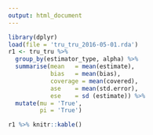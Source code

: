 ```yaml
---
output: html_document
---
```



```r
library(dplyr)
load(file = 'tru_tru_2016-05-01.rda')
r1 <- tru_tru %>%
  group_by(estimator_type, alpha) %>%
  summarise(mean   = mean(estimate),
            bias   = mean(bias),
            coverage = mean(covered),
            ase    = mean(std.error),
            ese    = sd (estimate)) %>%
  mutate(mu = 'True',
         pi = 'True') 

r1 %>% knitr::kable()
```

